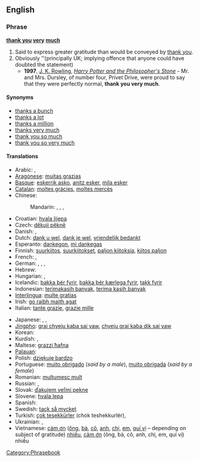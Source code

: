 ==English==

===Phrase===
'''[[thank you]] [[very]] [[much]]'''

# Said to express greater gratitude than would be conveyed by [[thank you]].
# Obviously ''(principally UK; implying offence that anyone could have doubted the statement)
#* '''1997''', [[w:J. K. Rowling|J. K. Rowling]], ''[[w:Harry Potter and the Philosopher's Stone|Harry Potter and the Philosopher's Stone]]'' - Mr. and Mrs. Dursley, of number four, Privet Drive, were proud to say that they were perfectly normal, '''thank you very much'''.

====Synonyms====
* [[thanks a bunch]]
* [[thanks a lot]]
* [[thanks a million]]
* [[thanks very much]]
* [[thank you so much]]
* [[thank you so very much]]

====Translations====
{{trans-top|greater gratitude than thank you}}
* Arabic: {{t|ar|شكرا جزيلا|alt=شكراً جزيلاً!|tr=shúkran jaziilan!|sc=Arab}},  {{t|ar|ألف شكر|alt=ألف شكر!|tr='alf shukr!|sc=Arab}}
* [[Aragonese]]: [[muitas grazias]]
* [[Basque]]: [[eskerrik asko]], [[anitz esker]], [[mila esker]]
* [[Catalan]]: [[moltes gràcies]], [[moltes mercès]]
* Chinese:
*: Mandarin: {{t|cmn|非常感謝|alt=非常感謝!|sc=Hani|xs=Mandarin}},  {{t|cmn|非常感谢|alt=非常感谢!|tr=fēicháng gǎnxiè!|sc=Hani|xs=Mandarin}},  {{t-|cmn|多謝|alt=多謝!|sc=Hani|xs=Mandarin}},  {{t-|cmn|多谢|alt=多谢!|tr=duōxiè!|sc=Hani|xs=Mandarin}}
* Croatian: [[hvala lijepa]]
* Czech: [[děkuji pěkně]]
* Danish: {{t-|da|mange tak}}, {{t-|da|tusind tak}}
* Dutch: [[dank u wel]], [[dank je wel]], [[vriendelijk bedankt]]
* Esperanto: [[dankegon]], [[mi dankegas]]
* Finnish: [[suurkiitos]], [[suurkiitokset]], [[paljon kiitoksia]], [[kiitos paljon]]
* French: {{t-|fr|merci beaucoup}}, {{t-|fr|merci mille fois}}
* German: {{t-|de|danke schön}}, {{t|de|danke sehr}}, {{t-|de|vielen Dank}}, {{t|de|danke vielmals}}
* Hebrew: {{t|he|תודה רבה!|tr=toda raba|sc=Hebr}}
* Hungarian: {{t-|hu|köszönöm szépen}},  {{t-|hu|nagyon szépen köszönöm}}
* Icelandic: [[þakka þér fyrir]], [[þakka þér kærlega fyrir]], [[takk fyrir]]
* Indonesian: [[terimakasih banyak]], [[terima kasih banyak]]
* [[Interlingua]]: [[multe gratias]]
* Irish: [[go raibh maith agat]]
* Italian: [[tante grazie]], [[grazie mille]] <!--[sic]-->
{{trans-mid}}
* Japanese: {{t|ja|どうもありがとうございます|tr=dōmo arigatō gozaimasu|sc=Jpan}}, {{t|ja|どうもありがとうございました|tr=dōmo arigatō gozaimashita|sc=Jpan}}, {{t|ja|どうもすみませんでした|tr=dōmo sumimasen deshita|sc=Jpan}}
* [[Jingpho]]: [[grai chyeju kaba sai yaw]], [[chyeju grai kaba dik sai yaw]]
* Korean: {{t|ko|감사드립니다|tr=gamsateurimnida|sc=Kore}}
* Kurdish: {{t|ku|زۆر سوپاس|tr=zor sopas|sc=ku-Arab}}, {{t|ku|زۆر مه‌منوون|tr=sor mamnun|sc=ku-Arab}}
* Maltese: [[grazzi ħafna]]
* [[Palauan]]: {{tø|pau|meral ma sulang|xs=Palauan}}
* Polish: [[dziękuję bardzo]]
* Portuguese: [[muito obrigado]] (''said by a male''), [[muito obrigada]] (''said by a female'')
* Romanian: [[mulţumesc mult]]
* Russian: {{t-|ru|большое спасибо|alt=большое спасибо!|tr=bol'šóje spasíbo!|sc=Cyrl}}, {{t|ru|благодарю|alt=благодарю!|tr=blagodarjú!|sc=Cyrl}}
* Slovak: [[ďakujem veľmi pekne]]
* Slovene: [[hvala lepa]]
* Spanish: {{t-|es|muchas gracias}}
* Swedish: [[tack så mycket]]
* Turkish: [[çok teşekkürler]] (chok teshekkurlér),  {{t-|tr|çok teşekkür ederim}}
* Ukrainian: {{t|uk|велике спасибі|alt=велике спасибі!|tr=velýke spasýbi!|sc=Cyrl|xs=Ukrainian}},  {{t|uk|щиро дякую|tr=ščýro djákuju|sc=Cyrl|xs=Ukrainian}}
* Vietnamese: [[cám ơn]] ([[ông]], [[bà#Vietnamese|bà]], [[cô#Vietnamese|cô]], [[anh#Vietnamese|anh]], [[chị]], [[em#Vietnamese|em]], [[quí vị]] &ndash; depending on subject of gratitude) [[nhiều]], [[cảm ơn]] (ông, bà, cô, anh, chị, em, quí vị) nhiều
{{trans-bottom}}

[[Category:Phrasebook]]